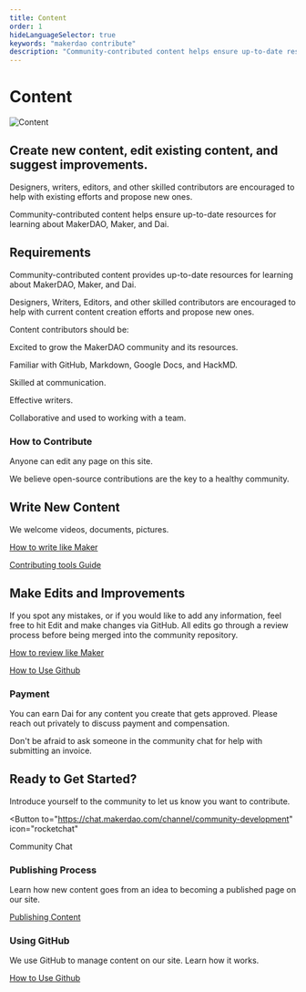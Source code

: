 ```yaml
---
title: Content
order: 1
hideLanguageSelector: true
keywords: "makerdao contribute"
description: "Community-contributed content helps ensure up-to-date resources for learning about MakerDAO, Maker, and Dai."
---
```


# Content

<InfoBlock>


![Content](/images/illustrations/Squid-4.png)

<Box>


## Create new content, edit existing content, and suggest improvements.

Designers, writers, editors, and other skilled contributors are encouraged to help with existing efforts and propose new ones.

Community-contributed content helps ensure up-to-date resources for learning about MakerDAO, Maker, and Dai.

</Box>


</InfoBlock>


## Requirements

Community-contributed content provides up-to-date resources for learning about MakerDAO, Maker, and Dai.

Designers, Writers, Editors, and other skilled contributors are encouraged to help with current content creation efforts and propose new ones.

Content contributors should be:

<Checklist>


Excited to grow the MakerDAO community and its resources.

Familiar with GitHub, Markdown, Google Docs, and HackMD.

Skilled at communication.

Effective writers.

Collaborative and used to working with a team.

</Checklist>


### How to Contribute

Anyone can edit any page on this site.

We believe open-source contributions are the key to a healthy community.

<Column>


<Box>


## Write New Content

We welcome videos, documents, pictures.

[How to write like Maker](/contribute/content/writing-style-guide/)

[Contributing tools Guide](/contribute/content/contributor-tools/)

</Box>


<Box>


## Make Edits and Improvements

If you spot any mistakes, or if you would like to add any information, feel free to hit Edit and make changes via GitHub. All edits go through a review process before being merged into the community repository.

[How to review like Maker](/contribute/content/reviewer-guide/)

[How to Use Github](/contribute/content/using-github/)

</Box>


</Column>


<!-- <Column>

<Tout>

### Educational Content

Educational content helps convert MakerDAO novices into experts while improving everyone’s technical understanding.

<List>

[Guide to Vaults](/learn/vaults/)

[Guide to DAI](/learn/Dai/)

[Guide to Governance](/learn/governance/)

[Awesome-MakerDAO](https://awesome.makerdao.com)

</List>

</Tout>

<Tout>

### Reference Content

Reference content provides documented details about a given domain to help improve Maker’s processes.

<List>

[Governance Call Notes](/contribute/governance_and_risk_meetings/take-notes/)

[Writing Style Guide](/contribute/content/writing-style-guide/)

[Development Grants](/funding/development-grants)

Even this page...

</List>

</Tout>

</Column> -->

<!-- <Callout icon="lightbulb">

Be sure to look over our list of [open bounties](https://github.com/makerdao/community/projects/2?card_filter_query=label%3A%22help+wanted%22)  first to make sure your concept is unique.  Many ideas already offer bounties for contributors.

</Callout> -->

### Payment

You can earn Dai for any content you create that gets approved. Please reach out privately to discuss payment and compensation.

Don't be afraid to ask someone in the community chat for help with submitting an invoice.

## Ready to Get Started?

Introduce yourself to the community to let us know you want to contribute.

<Aligner center>


<Button
  to="https://chat.makerdao.com/channel/community-development"
  icon="rocketchat"
>
  Community Chat
</Button>

</Aligner>


<!-- ## Content Resources

These resources should help with writing and editing content for the community:

<List>

</List> -->

<Tout>


<Box>


### Publishing Process

Learn how new content goes from an idea to becoming a published page on our site.

[Publishing Content](/resources/technical-content/publishing-to-repo-process/)

</Box>


<Box>


### Using GitHub

We use GitHub to manage content on our site. Learn how it works.

[How to Use Github](/contribute/content/using-github/)

</Box>


</Tout>

